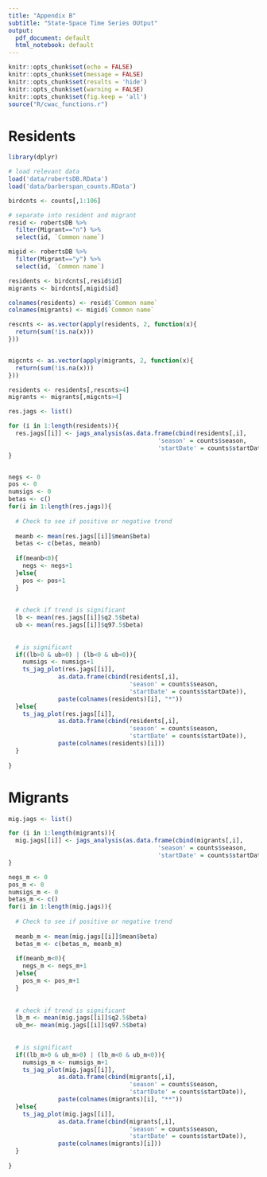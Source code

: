 ```yaml
---
title: "Appendix B"
subtitle: "State-Space Time Series OUtput"
output:
  pdf_document: default
  html_notebook: default
---
```


```r
knitr::opts_chunk$set(echo = FALSE)
knitr::opts_chunk$set(message = FALSE)
knitr::opts_chunk$set(results = 'hide')
knitr::opts_chunk$set(warning = FALSE)
knitr::opts_chunk$set(fig.keep = 'all')
source("R/cwac_functions.r")
```

# Residents

```r
library(dplyr)

# load relevant data
load('data/robertsDB.RData')
load('data/barberspan_counts.RData')

birdcnts <- counts[,1:106]

# separate into resident and migrant
resid <- robertsDB %>%
  filter(Migrant=="n") %>%
  select(id, `Common name`)

migid <- robertsDB %>%
  filter(Migrant=="y") %>%
  select(id, `Common name`)

residents <- birdcnts[,resid$id]
migrants <- birdcnts[,migid$id]

colnames(residents) <- resid$`Common name`
colnames(migrants) <- migid$`Common name`

rescnts <- as.vector(apply(residents, 2, function(x){
  return(sum(!is.na(x)))
}))


migcnts <- as.vector(apply(migrants, 2, function(x){
  return(sum(!is.na(x)))
}))

residents <- residents[,rescnts>4]
migrants <- migrants[,migcnts>4]

res.jags <- list()

for (i in 1:length(residents)){
  res.jags[[i]] <- jags_analysis(as.data.frame(cbind(residents[,i],
                                          'season' = counts$season,
                                          'startDate' = counts$startDate)))
}



```


```r

negs <- 0
pos <- 0
numsigs <- 0
betas <- c()
for(i in 1:length(res.jags)){
  
  # Check to see if positive or negative trend
  
  meanb <- mean(res.jags[[i]]$mean$beta)
  betas <- c(betas, meanb)
  
  if(meanb<0){
    negs <- negs+1
  }else{
    pos <- pos+1
  }
  
  
  # check if trend is significant
  lb <- mean(res.jags[[i]]$q2.5$beta)
  ub <- mean(res.jags[[i]]$q97.5$beta)
  
  
  # is significant
  if((lb>0 & ub>0) | (lb<0 & ub<0)){
    numsigs <- numsigs+1
    ts_jag_plot(res.jags[[i]], 
              as.data.frame(cbind(residents[,i],
                                  'season' = counts$season,
                                  'startDate' = counts$startDate)),
              paste(colnames(residents)[i], "*"))
  }else{
    ts_jag_plot(res.jags[[i]], 
              as.data.frame(cbind(residents[,i],
                                  'season' = counts$season,
                                  'startDate' = counts$startDate)),
              paste(colnames(residents)[i]))
  }
  
}

```

# Migrants

```r
mig.jags <- list()

for (i in 1:length(migrants)){
  mig.jags[[i]] <- jags_analysis(as.data.frame(cbind(migrants[,i],
                                          'season' = counts$season,
                                          'startDate' = counts$startDate)))
}

```

```r

negs_m <- 0
pos_m <- 0
numsigs_m <- 0
betas_m <- c()
for(i in 1:length(mig.jags)){
  
  # Check to see if positive or negative trend
  
  meanb_m <- mean(mig.jags[[i]]$mean$beta)
  betas_m <- c(betas_m, meanb_m)
  
  if(meanb_m<0){
    negs_m <- negs_m+1
  }else{
    pos_m <- pos_m+1
  }
  
  
  # check if trend is significant
  lb_m <- mean(mig.jags[[i]]$q2.5$beta)
  ub_m<- mean(mig.jags[[i]]$q97.5$beta)
  
  
  # is significant
  if((lb_m>0 & ub_m>0) | (lb_m<0 & ub_m<0)){
    numsigs_m <- numsigs_m+1
    ts_jag_plot(mig.jags[[i]], 
              as.data.frame(cbind(migrants[,i],
                                  'season' = counts$season,
                                  'startDate' = counts$startDate)),
              paste(colnames(migrants)[i], "**"))
  }else{
    ts_jag_plot(mig.jags[[i]], 
              as.data.frame(cbind(migrants[,i],
                                  'season' = counts$season,
                                  'startDate' = counts$startDate)),
              paste(colnames(migrants)[i]))
  }
  
}

```

